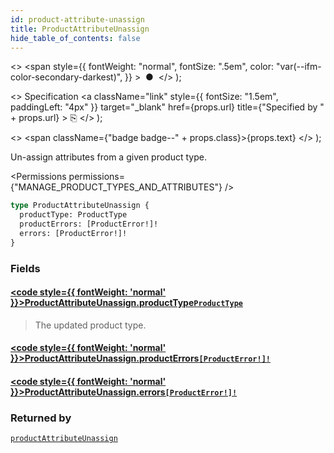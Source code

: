 ```yaml
---
id: product-attribute-unassign
title: ProductAttributeUnassign
hide_table_of_contents: false
---
```


  <>
    <span
      style={{
        fontWeight: "normal",
        fontSize: ".5em",
        color: "var(--ifm-color-secondary-darkest)",
      }}
    >
      &nbsp;●&nbsp;
    </span>
  </>
);

  <>
    Specification
    <a
      className="link"
      style={{ fontSize: "1.5em", paddingLeft: "4px" }}
      target="\_blank"
      href={props.url}
      title={"Specified by " + props.url}
    >
      ⎘
    </a>
  </>
);

  <>
    <span className={"badge badge--" + props.class}>{props.text}</span>
  </>
);

Un-assign attributes from a given product type.

<Permissions permissions={"MANAGE_PRODUCT_TYPES_AND_ATTRIBUTES"} />

```graphql
type ProductAttributeUnassign {
  productType: ProductType
  productErrors: [ProductError!]!
  errors: [ProductError!]!
}
```

### Fields

#### [<code style={{ fontWeight: 'normal' }}>ProductAttributeUnassign.<b>productType</b></code>](#)<Bullet />[`ProductType`](../../../api-reference/products/objects/product-type) <Badge class="secondary" text="object"/> <Badge class="secondary" text="products"/>

> The updated product type.

#### [<code style={{ fontWeight: 'normal' }}>ProductAttributeUnassign.<b>productErrors</b></code>](#)<Bullet />[`[ProductError!]!`](../../../api-reference/products/objects/product-error) <Badge class="secondary" text="non-null"/> <Badge class="secondary" text="object"/> <Badge class="secondary" text="products"/>

>

#### [<code style={{ fontWeight: 'normal' }}>ProductAttributeUnassign.<b>errors</b></code>](#)<Bullet />[`[ProductError!]!`](../../../api-reference/products/objects/product-error) <Badge class="secondary" text="non-null"/> <Badge class="secondary" text="object"/> <Badge class="secondary" text="products"/>

>

### Returned by

[`productAttributeUnassign`](../../../api-reference/products/mutations/product-attribute-unassign) <Badge class="secondary" text="mutation"/>

